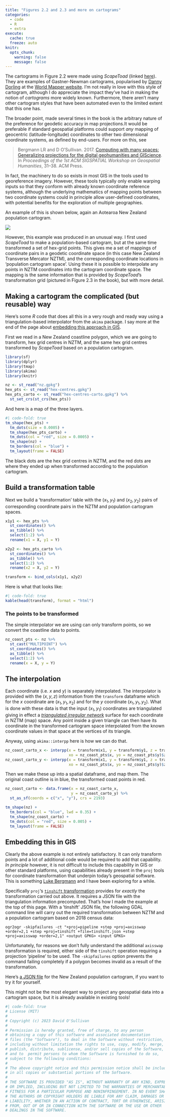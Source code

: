 ```yaml
---
title: "Figures 2.2 and 2.3 and more on cartograms"
categories: 
  - code
  - R
  - extra
execute: 
  cache: true
  freeze: auto
knitr:
  opts_chunk: 
    warning: false
    message: false
---
```


The cartograms in Figure 2.2 were made using *ScapeToad* (linked [here](links-2.qmd#footnote-6)). They are examples of Gastner-Newman cartograms, popularised by [Danny Dorling](http://dannydorling.org/) at the [World Mapper website](https://worldmapper.org/). I'm not really in love with this style of cartogram, although I do appreciate the impact they've had in making the notion of _cartograms_ more widely known. Furthermore, there aren't many other cartogram styles that have been automated even to the limited extent that this one has.

The broader point, made several times in the book is the arbitrary nature of the preference for geodetic accuracy in map projections.It would be preferable if standard geospatial platforms could support *any* mapping of geocentric (latitude-longitude) coordinates to other two dimensional coordinate systems, as defined by end-users. For more on this, see

> Bergmann LR and D O’Sullivan. 2017. [Computing with many spaces: Generalizing projections for the digital geohumanities and GIScience](https://dx.doi.org/10.1145/3149858.3149866). In *Proceedings of the 1st ACM SIGSPATIAL Workshop on Geospatial Humanities*, 31–38. ACM Press.

In fact, the machinery to do so exists in most GIS in the tools used to georeference imagery. However, these tools typically only enable warping inputs so that they conform with already known coordinate reference systems, although the underlying mathematics of mapping points between two coordinate systems could in principle allow user-defined coordinates, with potential benefits for the exploration of multiple geographies.

An example of this is shown below, again an Aotearoa New Zealand population cartogram.

![](nz-cartogram.png)

However, this example was produced in an unusual way. I first used _ScapeToad_ to make a population-based cartogram, but at the same time transformed a set of hex-grid points. This gives me a set of mappings of coordinate pairs in a geodetic coordinate space (in this case New Zealand Transverse Mercator NZTM), and the corresponding coordinate locations in 'population cartogram space'. Using these it is possible to interpolate any points in NZTM coordinates into the cartogram coordinate space. The mapping is the same information that is provided by _ScapeToad_'s transformation grid (pictured in Figure 2.3 in the book), but with more detail.

## Making a cartogram the complicated (but reusable) way
Here's some _R_ code that does all this in a very rough and ready way using a triangulation-based interpolator from the `akima` package. I say more at the end of the page about [embedding this approach in GIS](#embedding-this-in-gis).

First we read in a New Zealand coastline polygon, which we are going to transform, hex grid centres in NZTM, and the same hex grid centres transformed by _ScapeToad_ based on a population cartogram. 

```r
library(sf)
library(dplyr)
library(tmap)
library(akima)
library(knitr)

nz <- st_read("nz.gpkg")
hex_pts <- st_read("hex-centres.gpkg")
hex_pts_carto <- st_read("hex-centres-carto.gpkg") %>%
  st_set_crs(st_crs(hex_pts))
```

And here is a map of the three layers.

```r
#| code-fold: true
tm_shape(hex_pts) + 
  tm_dots(size = 0.0005) +
  tm_shape(hex_pts_carto) +
  tm_dots(col = "red", size = 0.0005) +
  tm_shape(nz) +
  tm_borders(col = "blue") +
  tm_layout(frame = FALSE)
```

The black dots are the hex grid centres in NZTM, and the red dots are where they ended up when transformed according to the population cartogram.

## Build a transformation table
Next we build a 'transformation' table with the $(x_1, y_1)$ and $(x_2, y_2)$ pairs of corresponding coordinate pairs in the NZTM and population cartogram spaces.

```r
x1y1 <- hex_pts %>%
  st_coordinates() %>%
  as_tibble() %>%
  select(1:2) %>% 
  rename(x1 = X, y1 = Y)

x2y2 <- hex_pts_carto %>%
  st_coordinates() %>%
  as_tibble() %>%
  select(1:2) %>% 
  rename(x2 = X, y2 = Y)

transform <- bind_cols(x1y1, x2y2)
```

Here is what that looks like:

```r
#| code-fold: true
kable(head(transform), format = "html")
```

### The points to be transformed
The simple interpolator we are using can only transform points, so we convert the coastline data to points.

```r
nz_coast_pts <- nz %>%
  st_cast("MULTIPOINT") %>%
  st_coordinates() %>%
  as_tibble() %>%
  select(1:2) %>%
  rename(x = X, y = Y)
```

## The interpolation
Each coordinate (i.e. $x$ and $y$) is separately interpolated. The interpolator is provided with the $(x, y, z)$ information from the `transform` dataframe which for the $x$ coordinate are $(x_1, y_1, x_2)$ and for the $y$ coordinate $(x_1, y_1, y_2)$. What is done with these data is that the input $(x_1, y_1)$ coordinates are triangulated giving in effect a [_triangulated irregular network_](https://en.wikipedia.org/wiki/Triangulated_irregular_network) surface for each coordinate in NZTM (map) space. Any point inside a given triangle can then have its coordinate in the transformed cartogram space interpolated from the known coordinate values in that space at the vertices of its triangle.

Anyway, using `akima::interpp` here is how we can do that.

```r
nz_coast_carto_x <- interpp(x = transform$x1, y = transform$y1, z = transform$x2, 
                            xo = nz_coast_pts$x, yo = nz_coast_pts$y)$z
nz_coast_carto_y <- interpp(x = transform$x1, y = transform$y1, z = transform$y2, 
                            xo = nz_coast_pts$x, yo = nz_coast_pts$y)$z
```

Then we make these up into a spatial dataframe, and map them. The original coast outline is in blue, the transformed coast points in red. 

```r
nz_coast_carto <- data.frame(x = nz_coast_carto_x, 
                             y = nz_coast_carto_y) %>%
  st_as_sf(coords = c("x", "y"), crs = 2193)

tm_shape(nz) + 
  tm_borders(col = "blue", lwd = 0.35) +
  tm_shape(nz_coast_carto) +
  tm_dots(col = "red", size = 0.005) +
  tm_layout(frame = FALSE)
```

## Embedding this in GIS
Clearly the above example is not entirely satisfactory. It can only transform points and a lot of additional code would be required to add that capability. _In principle_ however, it is not difficult to include this capability in GIS or other standard platforms, using capabilities already present in the `proj` tools for coordinate transformation that underpin today's geospatial software. This is something [Luke Bergmann](https://geog.ubc.ca/profile/luke-bergmann/) and I have been exploring for a while.

Specifically `proj`'s [`tinshift` transformation](https://proj.org/en/9.3/operations/transformations/tinshift.html) provides for _exactly_ the transformation carried out above. It requires a JSON file with the triangulation information precomputed. That's how I made the example at the top of this page. With a 'tinshift' JSON file, the following GDAL command line will carry out the required transformation between NZTM and a population cartogram based on 2018 census data:

    ogr2ogr -skipfailures -ct "+proj=pipeline +step +proj=axisswap +order=2,1 +step +proj=tinshift +file=tinshift.json +step +proj=axisswap +order=2,1" <output GPKG> <input GPKG>

Unfortunately, for reasons we don't fully understand the additional `axisswap` transformation is required, either side of the `tinshift` operation requiring a projection 'pipeline' to be used. The `-skipfailures` option prevents the command failing completely if a polygon becomes invalid as a result of the transformation.

Here's [a JSON file](nz-cartogram.json) for the New Zealand population cartogram, if you want to try it for yourself.

This might not be the most elegant way to project any geospatial data into a cartogram space, but it is already available in existing tools!

```r
#| code-fold: true
# License (MIT)
#
# Copyright (c) 2023 David O'Sullivan
#
# Permission is hereby granted, free of charge, to any person
# obtaining a copy of this software and associated documentation
# files (the "Software"), to deal in the Software without restriction,
# including without limitation the rights to use, copy, modify, merge,
# publish, distribute, sublicense, and/or sell copies of the Software,
# and to  permit persons to whom the Software is furnished to do so,
# subject to the following conditions:
#
# The above copyright notice and this permission notice shall be included
# in all copies or substantial portions of the Software.
#
# THE SOFTWARE IS PROVIDED "AS IS", WITHOUT WARRANTY OF ANY KIND, EXPRESS
# OR IMPLIED, INCLUDING BUT NOT LIMITED TO THE WARRANTIES OF MERCHANTABILITY,
# FITNESS FOR A PARTICULAR PURPOSE AND NONINFRINGEMENT. IN NO EVENT SHALL
# THE AUTHORS OR COPYRIGHT HOLDERS BE LIABLE FOR ANY CLAIM, DAMAGES OR OTHER
# LIABILITY, WHETHER IN AN ACTION OF CONTRACT, TORT OR OTHERWISE, ARISING
# FROM, OUT OF OR IN CONNECTION WITH THE SOFTWARE OR THE USE OR OTHER
# DEALINGS IN THE SOFTWARE.
```

